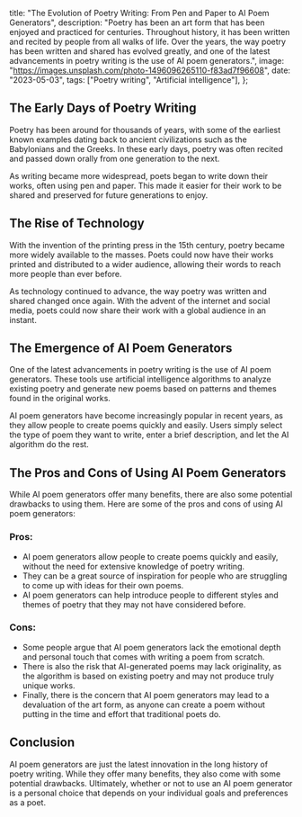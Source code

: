   title:
    "The Evolution of Poetry Writing: From Pen and Paper to AI Poem Generators",
  description:
    "Poetry has been an art form that has been enjoyed and practiced for centuries. Throughout history, it has been written and recited by people from all walks of life. Over the years, the way poetry has been written and shared has evolved greatly, and one of the latest advancements in poetry writing is the use of AI poem generators.",
  image: "https://images.unsplash.com/photo-1496096265110-f83ad7f96608",
  date: "2023-05-03",
  tags: ["Poetry writing", "Artificial intelligence"],
};

## The Early Days of Poetry Writing

Poetry has been around for thousands of years, with some of the earliest known examples dating back to ancient civilizations such as the Babylonians and the Greeks. In these early days, poetry was often recited and passed down orally from one generation to the next.

As writing became more widespread, poets began to write down their works, often using pen and paper. This made it easier for their work to be shared and preserved for future generations to enjoy.

## The Rise of Technology

With the invention of the printing press in the 15th century, poetry became more widely available to the masses. Poets could now have their works printed and distributed to a wider audience, allowing their words to reach more people than ever before.

As technology continued to advance, the way poetry was written and shared changed once again. With the advent of the internet and social media, poets could now share their work with a global audience in an instant.

## The Emergence of AI Poem Generators

One of the latest advancements in poetry writing is the use of AI poem generators. These tools use artificial intelligence algorithms to analyze existing poetry and generate new poems based on patterns and themes found in the original works.

AI poem generators have become increasingly popular in recent years, as they allow people to create poems quickly and easily. Users simply select the type of poem they want to write, enter a brief description, and let the AI algorithm do the rest.

## The Pros and Cons of Using AI Poem Generators

While AI poem generators offer many benefits, there are also some potential drawbacks to using them. Here are some of the pros and cons of using AI poem generators:

### Pros:

- AI poem generators allow people to create poems quickly and easily, without the need for extensive knowledge of poetry writing.
- They can be a great source of inspiration for people who are struggling to come up with ideas for their own poems.
- AI poem generators can help introduce people to different styles and themes of poetry that they may not have considered before.

### Cons:

- Some people argue that AI poem generators lack the emotional depth and personal touch that comes with writing a poem from scratch.
- There is also the risk that AI-generated poems may lack originality, as the algorithm is based on existing poetry and may not produce truly unique works.
- Finally, there is the concern that AI poem generators may lead to a devaluation of the art form, as anyone can create a poem without putting in the time and effort that traditional poets do.

## Conclusion

AI poem generators are just the latest innovation in the long history of poetry writing. While they offer many benefits, they also come with some potential drawbacks. Ultimately, whether or not to use an AI poem generator is a personal choice that depends on your individual goals and preferences as a poet.
